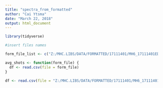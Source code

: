 ---
title: "spectra_from_formatted"
author: "Cai Ytsma"
date: "March 22, 2018"
output: html_document
---

```{r}
library(tidyverse)
```


```{r}
#insert files names

form_file_list <- c("Z:/MHC.LIBS/DATA/FORMATTED/17111401/MH6_17111401EDR_VACUUM_T02L06_R269_spect.csv", "Z:/MHC.LIBS/DATA/FORMATTED/17111401/MH6_17111401EDR_VACUUM_T02L01_R269_spect.csv", "Z:/MHC.LIBS/DATA/FORMATTED/17111401/MH6_17111401EDR_VACUUM_T02L02_R269_spect.csv", "Z:/MHC.LIBS/DATA/FORMATTED/17111401/MH6_17111401EDR_VACUUM_T02L03_R269_spect.csv", "Z:/MHC.LIBS/DATA/FORMATTED/17111401/MH6_17111401EDR_VACUUM_T02L04_R269_spect.csv", "Z:/MHC.LIBS/DATA/FORMATTED/17111401/MH6_17111401EDR_VACUUM_T02L05_R269_spect.csv")
```

```{r}
avg_shots <- function(form_file) {
  df <- read.csv(file = form_file)
}
```

```{r}
df <- read.csv(file = "Z:/MHC.LIBS/DATA/FORMATTED/17111401/MH6_17111401EDR_VACUUM_T02L06_R269_spect.csv", check.names = FALSE)
```